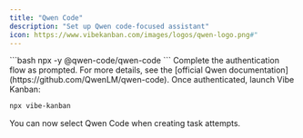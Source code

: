 ```yaml
---
title: "Qwen Code"
description: "Set up Qwen code-focused assistant"
icon: https://www.vibekanban.com/images/logos/qwen-logo.png#"
---
```


<Steps>
<Step title="Run Qwen Code">
  ```bash
  npx -y @qwen-code/qwen-code
  ```
</Step>

<Step title="Follow the login instructions">
  Complete the authentication flow as prompted. For more details, see the [official Qwen documentation](https://github.com/QwenLM/qwen-code).
</Step>

<Step title="Start Vibe Kanban">
  Once authenticated, launch Vibe Kanban:

  ```bash
  npx vibe-kanban
  ```

  You can now select Qwen Code when creating task attempts.
</Step>
</Steps>
